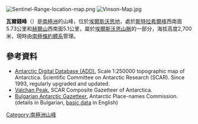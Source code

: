 [[Image:Sentinel-Range-location-map.png|thumb]]
[[Image:Vinson-Map.jpg|thumb]]

{{coord|78|08|33.3|S|86|25|14|W|display=title}}

'''瓦爾錢峰'''（{{lang-en|Valchan Peak}}）是[[南極洲|南極洲]]的山峰，位於[[埃爾斯沃思地|埃爾斯沃思地]]，處於[[斯特拉希爾峰|斯特拉希爾峰]]西南面5.73公里和[[赫爾山_(埃爾斯沃思地)|赫爾山]]西南面5.1公里，屬於[[埃爾斯沃思山脈|埃爾斯沃思山脈]]的一部分，海拔高度2,700米，現時由[[南極條約體系|南極條約體系]]管理。

==參考資料==
* [http://www.add.scar.org Antarctic Digital Database (ADD).] {{Wayback|url=http://www.add.scar.org/ |date=20170305000653 }} Scale 1:250000 topographic map of Antarctica. Scientific Committee on Antarctic Research (SCAR). Since 1993, regularly upgraded and updated.
* [http://data.aad.gov.au/aadc/gaz/scar/display_name.cfm?gaz_id=137830 Valchan Peak.] {{Wayback|url=http://data.aad.gov.au/aadc/gaz/scar/display_name.cfm?gaz_id=137830 |date=20140203110044 }} SCAR Composite Gazetteer of Antarctica.
* [http://apcbg.org/gazet-bg.doc Bulgarian Antarctic Gazetteer.] {{Wayback|url=http://apcbg.org/gazet-bg.doc |date=20131012104624 }} Antarctic Place-names Commission. (details in Bulgarian, [http://apcbg.org/gazet.htm basic data] {{Wayback|url=http://apcbg.org/gazet.htm |date=20160304071225 }} in English)

{{DEFAULTSORT:Valchan Peak}}
[[Category:南極洲山峰|Category:南極洲山峰]]


{{EllsworthLand-geo-stub}}